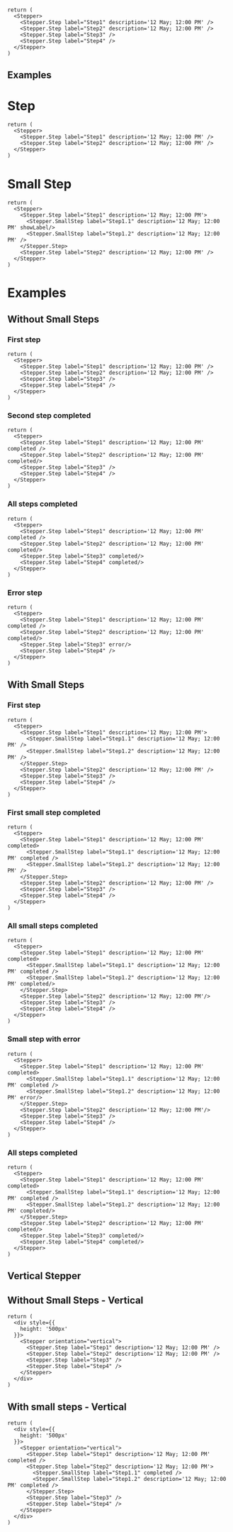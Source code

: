 
<br />

<Documenter >

```preview
return (
  <Stepper>
    <Stepper.Step label="Step1" description='12 May; 12:00 PM' />
    <Stepper.Step label="Step2" description='12 May; 12:00 PM' />
    <Stepper.Step label="Step3" />
    <Stepper.Step label="Step4" />
  </Stepper>
)
```

</Documenter>

## Examples

# Step
<Documenter>

```preview
return (
  <Stepper>
    <Stepper.Step label="Step1" description='12 May; 12:00 PM' />
    <Stepper.Step label="Step2" description='12 May; 12:00 PM' />
  </Stepper>
)
```

</Documenter>

# Small Step

<Documenter>

```preview
return (
  <Stepper>
    <Stepper.Step label="Step1" description='12 May; 12:00 PM'>
      <Stepper.SmallStep label="Step1.1" description='12 May; 12:00 PM' showLabel/>
      <Stepper.SmallStep label="Step1.2" description='12 May; 12:00 PM' />
    </Stepper.Step>
    <Stepper.Step label="Step2" description='12 May; 12:00 PM' /> 
  </Stepper>
)
```

</Documenter>

# Examples

## Without Small Steps

### First step
```preview
return (
  <Stepper>
    <Stepper.Step label="Step1" description='12 May; 12:00 PM' />
    <Stepper.Step label="Step2" description='12 May; 12:00 PM' />
    <Stepper.Step label="Step3" />
    <Stepper.Step label="Step4" />
  </Stepper>
)
```

### Second step completed
```preview
return (
  <Stepper>
    <Stepper.Step label="Step1" description='12 May; 12:00 PM' completed />
    <Stepper.Step label="Step2" description='12 May; 12:00 PM' completed/>
    <Stepper.Step label="Step3" />
    <Stepper.Step label="Step4" />
  </Stepper>
)
```

### All steps completed
```preview
return (
  <Stepper>
    <Stepper.Step label="Step1" description='12 May; 12:00 PM' completed />
    <Stepper.Step label="Step2" description='12 May; 12:00 PM' completed/>
    <Stepper.Step label="Step3" completed/>
    <Stepper.Step label="Step4" completed/>
  </Stepper>
)
```

### Error step 
```preview
return (
  <Stepper>
    <Stepper.Step label="Step1" description='12 May; 12:00 PM' completed />
    <Stepper.Step label="Step2" description='12 May; 12:00 PM' completed/>
    <Stepper.Step label="Step3" error/>
    <Stepper.Step label="Step4" />
  </Stepper>
)
```

## With Small Steps

### First step
```preview
return (
  <Stepper>
    <Stepper.Step label="Step1" description='12 May; 12:00 PM'>
      <Stepper.SmallStep label="Step1.1" description='12 May; 12:00 PM' />
      <Stepper.SmallStep label="Step1.2" description='12 May; 12:00 PM' />
    </Stepper.Step>
    <Stepper.Step label="Step2" description='12 May; 12:00 PM' />
    <Stepper.Step label="Step3" />
    <Stepper.Step label="Step4" />
  </Stepper>
)
```

### First small step completed
```preview
return (
  <Stepper>
    <Stepper.Step label="Step1" description='12 May; 12:00 PM' completed>
      <Stepper.SmallStep label="Step1.1" description='12 May; 12:00 PM' completed />
      <Stepper.SmallStep label="Step1.2" description='12 May; 12:00 PM' />
    </Stepper.Step>
    <Stepper.Step label="Step2" description='12 May; 12:00 PM' />
    <Stepper.Step label="Step3" />
    <Stepper.Step label="Step4" />
  </Stepper>
)
```

### All small steps completed
```preview
return (
  <Stepper>
    <Stepper.Step label="Step1" description='12 May; 12:00 PM' completed>
      <Stepper.SmallStep label="Step1.1" description='12 May; 12:00 PM' completed />
      <Stepper.SmallStep label="Step1.2" description='12 May; 12:00 PM' completed/>
    </Stepper.Step>
    <Stepper.Step label="Step2" description='12 May; 12:00 PM'/>
    <Stepper.Step label="Step3" />
    <Stepper.Step label="Step4" />
  </Stepper>
)
```

### Small step with error
```preview
return (
  <Stepper>
    <Stepper.Step label="Step1" description='12 May; 12:00 PM' completed>
      <Stepper.SmallStep label="Step1.1" description='12 May; 12:00 PM' completed />
      <Stepper.SmallStep label="Step1.2" description='12 May; 12:00 PM' error/>
    </Stepper.Step>
    <Stepper.Step label="Step2" description='12 May; 12:00 PM'/>
    <Stepper.Step label="Step3" />
    <Stepper.Step label="Step4" />
  </Stepper>
)
```

### All steps completed
```preview
return (
  <Stepper>
    <Stepper.Step label="Step1" description='12 May; 12:00 PM' completed>
      <Stepper.SmallStep label="Step1.1" description='12 May; 12:00 PM' completed />
      <Stepper.SmallStep label="Step1.2" description='12 May; 12:00 PM' completed/>
    </Stepper.Step>
    <Stepper.Step label="Step2" description='12 May; 12:00 PM' completed/>
    <Stepper.Step label="Step3" completed/>
    <Stepper.Step label="Step4" completed/>
  </Stepper>
)
```

## Vertical Stepper

## Without Small Steps - Vertical

```preview
return (
  <div style={{
    height: '500px'
  }}>
    <Stepper orientation="vertical">
      <Stepper.Step label="Step1" description='12 May; 12:00 PM' />
      <Stepper.Step label="Step2" description='12 May; 12:00 PM' />
      <Stepper.Step label="Step3" />
      <Stepper.Step label="Step4" />
    </Stepper>
  </div>
)

```

## With small steps - Vertical

```preview
return (
  <div style={{
    height: '500px'
  }}>
    <Stepper orientation="vertical">
      <Stepper.Step label="Step1" description='12 May; 12:00 PM' completed />
      <Stepper.Step label="Step2" description='12 May; 12:00 PM'>
        <Stepper.SmallStep label="Step1.1" completed />
        <Stepper.SmallStep label="Step1.2" description='12 May; 12:00 PM' completed />
      </Stepper.Step>
      <Stepper.Step label="Step3" />
      <Stepper.Step label="Step4" />
    </Stepper>
  </div>
)

```
